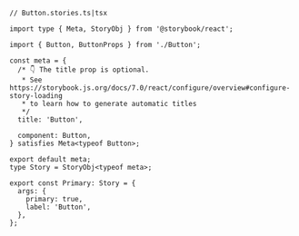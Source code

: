 ```tsx
// Button.stories.ts|tsx

import type { Meta, StoryObj } from '@storybook/react';

import { Button, ButtonProps } from './Button';

const meta = {
  /* 👇 The title prop is optional.
   * See https://storybook.js.org/docs/7.0/react/configure/overview#configure-story-loading
   * to learn how to generate automatic titles
   */
  title: 'Button',

  component: Button,
} satisfies Meta<typeof Button>;

export default meta;
type Story = StoryObj<typeof meta>;

export const Primary: Story = {
  args: {
    primary: true,
    label: 'Button',
  },
};
```
